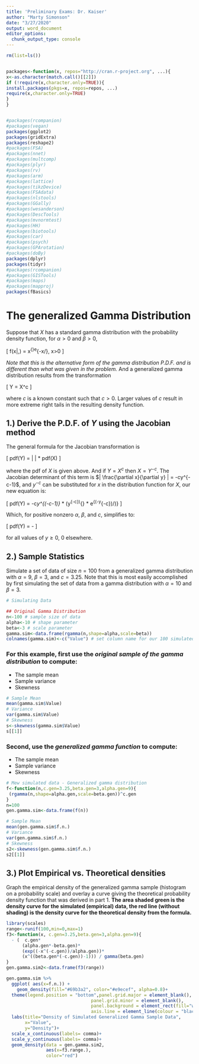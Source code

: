 ```yaml
---
title: 'Preliminary Exams: Dr. Kaiser'
author: "Marty Simonson"
date: "3/27/2020"
output: word_document
editor_options: 
  chunk_output_type: console
---
```



```r
rm(list=ls())


packages<-function(x, repos="http://cran.r-project.org", ...){
x<-as.character(match.call()[[2]])
if (!require(x,character.only=TRUE)){
install.packages(pkgs=x, repos=repos, ...)
require(x,character.only=TRUE)
}
}


#packages(rcompanion)
#packages(vegan)
packages(ggplot2)
packages(gridExtra)
packages(reshape2)
#packages(FSA)
#packages(nnet)
#packages(multcomp)
#packages(plyr)
#packages(rv)
#packages(arm)
#packages(lattice)
#packages(tikzDevice)
#packages(FSAdata)
#packages(nlstools)
#packages(GGally)
#packages(wesanderson)
#packages(DescTools)
#packages(mvnormtest)
#packages(HH)
#packages(biotools)
#packages(car)
#packages(psych)
#packages(GPArotation)
#packages(doBy)
packages(dplyr)
packages(tidyr)
#packages(rcompanion)
#packages(GISTools)
#packages(maps)
#packages(mapproj)
packages(fBasics)
```

# The generalized Gamma Distribution

Suppose that $X$ has a standard gamma distribution with the probability density function, for $\alpha > 0$ and $\beta > 0$,

\[
f(x|\alpha,\beta) = \frac{1}{(\alpha^\beta)\Gamma(\beta)} x^{\beta-1}e^{-x/\alpha}, x>0
\]

_Note that this is the alternative form of the gamma distribution P.D.F. and is different than what was given in the problem._ And a generalized gamma distribution results from the transformation

\[
Y = X^c
\]

where $c$ is a known constant such that $c>0$. Larger values of $c$ result in more extreme right tails in the resulting density function.

## 1.) Derive the P.D.F. of $Y$ using the Jacobian method

The general formula for the Jacobian transformation is 

\[
pdf(Y) = | \frac{\partial x}{\partial y} | * pdf(X)
\]

where the pdf of $X$ is given above. And if $Y=X^c$ then $X=Y^{-c}$. The Jacobian determinant of this term is $| \frac{\partial x}{\partial y} | = -cy^{-c-1}$, and $y^{-c}$ can be substituted for $x$ in the distribution function for $X$, our new equation is:

\[
pdf(Y) = -c*y^{(-c-1)} * \frac{1}{(\alpha^\beta)\Gamma(\alpha)} * (y^{-c})^{\beta-1} * e^{(-y^{-c})/\alpha)}
\]

Which, for positive nonzero $\alpha$, $\beta$, and $c$, simplifies to:

\[
pdf(Y) = -\frac{c*\alpha^{-\beta}*y^{\beta(-c)-1} * e^{(-y^{-c})/\alpha)}}{\Gamma(\beta)}
\]

for all values of $y \geq 0$, 0 elsewhere.

## 2.) Sample Statistics

Simulate a set of data of size $n=100$ from a generalized gamma distribution with $\alpha=9$, $\beta = 3$, and $c=3.25$. Note that this is most easily accomplished by first simulating the set of data from a gamma distribution with $\alpha = 10$ and $\beta=3$. 

```r
# Simulating Data

## Original Gamma Distribution
n<-100 # sample size of data
alpha<-10 # shape parameter
beta<-3 # scale parameter
gamma.sim<-data.frame(rgamma(n,shape=alpha,scale=beta))
colnames(gamma.sim)<-c("Value") # set column name for our 100 simulated values.
```


### For this example, first use the _original sample of the gamma distribution_ to compute:

- The sample mean
- Sample variance
- Skewness

```r
# Sample Mean
mean(gamma.sim$Value)
# Variance
var(gamma.sim$Value)
# Skewness
s<-skewness(gamma.sim$Value)
s[[1]]
```


### Second, use the _generalized gamma function_ to compute:

- The sample mean
- Sample variance
- Skewness

```r
# Mew simulated data - Generalized gamma distribution
f<-function(n,c.gen=3.25,beta.gen=3,alpha.gen=9){
 (rgamma(n,shape=alpha.gen,scale=beta.gen))^c.gen
}
n=100
gen.gamma.sim<-data.frame(f(n))

# Sample Mean
mean(gen.gamma.sim$f.n.)
# Variance
var(gen.gamma.sim$f.n.)
# Skewness
s2<-skewness(gen.gamma.sim$f.n.)
s2[[1]]
```



## 3.) Plot Empirical vs. Theoretical densities

Graph the empirical density of the generalized gamma sample (histogram on a probability scale) and overlay a curve giving the theoretical probability density function that was derived in part 1. __The area shaded green is the density curve for the simulated (empirical) data, the red line (without shading) is the density curve for the theoretical density from the formula.__

```r
library(scales)
range<-runif(100,min=0,max=1)
f3<-function(x, c.gen=3.25,beta.gen=3,alpha.gen=9){
  - (  c.gen*
      (alpha.gen*-beta.gen)*
      (exp((-x^(-c.gen))/alpha.gen))*
      (x^((beta.gen*(-c.gen))-1))) / gamma(beta.gen)
}
gen.gamma.sim2<-data.frame(f3(range))

gen.gamma.sim %>%
  ggplot( aes(x=f.n.)) +
    geom_density(fill="#69b3a2", color="#e9ecef", alpha=0.8)+
  theme(legend.position = "bottom",panel.grid.major = element_blank(), 
                                panel.grid.minor = element_blank(),
                                panel.background = element_rect(fill="white",colour="grey50"), 
                                axis.line = element_line(colour = "black"))+
  labs(title="Density of Simulated Generalized Gamma Sample Data",
       x="Value",
       y="Density")+
  scale_x_continuous(labels= comma)+
  scale_y_continuous(labels= comma)+
  geom_density(data = gen.gamma.sim2,
               aes(x=f3.range.),
               color="red")
```

